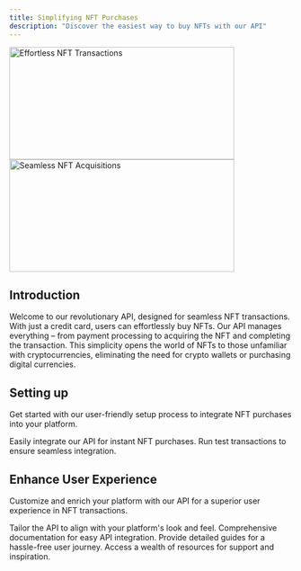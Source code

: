 ```yaml
---
title: Simplifying NFT Purchases
description: "Discover the easiest way to buy NFTs with our API"
---
```


<img
  className="block dark:hidden"
  src="https://drive.google.com/uc?id=1x02oewr3r86AM3sYjK0UHehUqx3tz0QA"
  alt="Effortless NFT Transactions"
  width="400px"
  height="200px"
/>
<img
  className="hidden dark:block"
  src="https://drive.google.com/uc?id=1x02oewr3r86AM3sYjK0UHehUqx3tz0QA"
  alt="Seamless NFT Acquisitions"
  width="400px"
  height="200px"
/>

## Introduction

Welcome to our revolutionary API, designed for seamless NFT transactions. With just a credit card, users can effortlessly buy NFTs. Our API manages everything – from payment processing to acquiring the NFT and completing the transaction. This simplicity opens the world of NFTs to those unfamiliar with cryptocurrencies, eliminating the need for crypto wallets or purchasing digital currencies.

## Setting up

Get started with our user-friendly setup process to integrate NFT purchases into your platform.

<CardGroup cols={2}>
  <Card
    title="Integrate API"
    icon="pen-to-square"
    href="https://mintlify.com/docs/quickstart"
  >
    Easily integrate our API for instant NFT purchases.
  </Card>
  <Card
    title="Test Transactions"
    icon="image"
    href="https://mintlify.com/docs/development"
  >
    Run test transactions to ensure seamless integration.
  </Card>
</CardGroup>

## Enhance User Experience

Customize and enrich your platform with our API for a superior user experience in NFT transactions.

<CardGroup cols={2}>
  <Card
    title="Customize Integration"
    icon="palette"
    href="https://mintlify.com/docs/settings/global"
  >
    Tailor the API to align with your platform's look and feel.
  </Card>
  <Card
    title="API Documentation"
    icon="code"
    href="https://mintlify.com/docs/api-playground/openapi"
  >
    Comprehensive documentation for easy API integration.
  </Card>
  <Card
    title="User Guides"
    icon="screwdriver-wrench"
    href="https://mintlify.com/docs/components/accordion"
  >
    Provide detailed guides for a hassle-free user journey.
  </Card>
  <Card
    title="Support Resources"
    icon="stars"
    href="https://mintlify.com/showcase"
  >
    Access a wealth of resources for support and inspiration.
  </Card>
</CardGroup>
